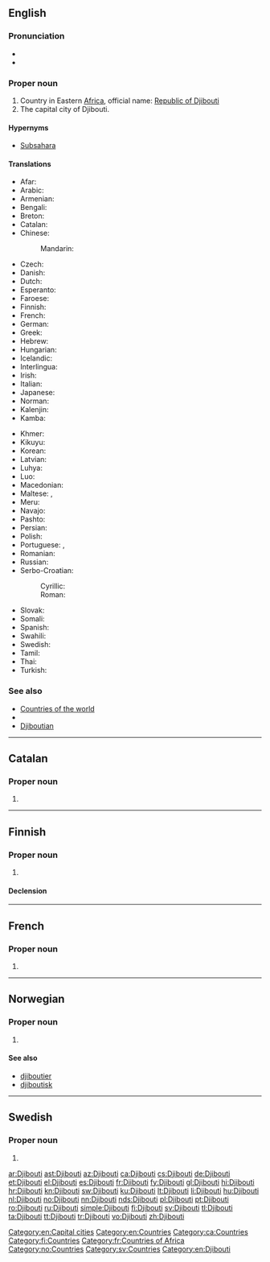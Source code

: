 ==English==

{{wikipedia}}

===Pronunciation===
* {{IPA|/dʒɨˈbuːti/|lang=en}}
* {{rhymes|uːti|lang=en}}

===Proper noun===
{{en-proper noun}}

# Country in Eastern [[Africa]], official name: [[Republic of Djibouti]]
# The capital city of Djibouti.

====Hypernyms====
* [[Subsahara]]

====Translations====
{{trans-top|Republic of Djibouti}}
* Afar: {{t|aa|Gabuuti}}
* Arabic: {{t|ar|جيبوتي|m|tr=jibuuti}}
* Armenian: {{t|hy|Ջիբութի|tr=J̌ibut’i}}
* Bengali: {{t|bn|জিবুতি}}
* Breton: {{t|br|Djibouti}}
* Catalan: {{t+|ca|Djibouti}}
* Chinese:
*: Mandarin: {{t+|cmn|吉布提|tr=Jíbùtí|sc=Hani}}
* Czech: {{t+|cs|Džibutsko|n}}
* Danish: {{t|da|Djibouti}}
* Dutch: {{t+|nl|Djibouti}}
* Esperanto: {{t|eo|Ĝibutio}}
* Faroese: {{t|fo|Djibuti|n}}
* Finnish: {{t+|fi|Djibouti}}
* French: {{t+|fr|Djibouti}}
* German: {{t+|de|Dschibuti}}
* Greek: {{t+|el|Τζιμπουτί|n|tr=Tzimpoutí}}
* Hebrew: {{t|he|ג׳יבוטי|tr=jibut'i}}
* Hungarian: {{t+|hu|Dzsibuti}}
* Icelandic: {{t+|is|Djíbútí|n}}
* Interlingua: {{t|ia|Djibuti}}
* Irish: {{t|ga|Djibouti}}
* Italian: {{t|it|Gibuti}}
* Japanese: {{t+|ja|ジブチ|tr=Jibuchi}}
* Norman: {{t|nrf|Djibouti}}
* Kalenjin: {{t|kln|Jibuti}}
* Kamba: {{t|kam|Jibuti}}
{{trans-mid}}
* Khmer: {{t|km|ជីប៊ូទី|tr=ji boo ti|sc=Khmr}}
* Kikuyu: {{t|ki|Jibuti}}
* Korean: {{t+|ko|지부티|tr=Jibuti|sc=Hang}}
* Latvian: {{t+|lv|Džibutija|f}}
* Luhya: {{t|luy|Jibuti}}
* Luo: {{t|luo|Jibuti}}
* Macedonian: {{t+|mk|Џибути|n|tr=Džibúti}}
* Maltese: {{t|mt|Dġibuti}}, {{t|mt|Ġibuti}}
* Meru: {{t|mer|Jibuti}}
* Navajo: {{t|nv|Jibótii}}
* Pashto: {{t|ps|ګبوټي|f|tr=Gabûṭi|sc=ps-Arab}}
* Persian: {{t|fa|جیبوتی|tr=Jībūtī}}
* Polish: {{t+|pl|Dżibuti}}
* Portuguese: {{t+|pt|Jibuti|m}} {{qualifier|Portugal}}, {{t+|pt|Djibuti|m}} {{qualifier|Brazil}}
* Romanian: {{t+|ro|Djibouti}}
* Russian: {{t+|ru|Джибути|f|tr=Džibutí}}
* Serbo-Croatian:
*: Cyrillic: {{t|sh|Џибу̏ти|m|sc=Cyrl}}
*: Roman: {{t|sh|Džibȕti|m}}
* Slovak: {{t|sk|Džibutsko|n}}
* Somali: {{t|so|Jabuuti}}
* Spanish: {{t+|es|Yibuti}}
* Swahili: {{t+|sw|Jibuti}}
* Swedish: {{t+|sv|Djibouti}}
* Tamil: {{t|ta|ஜிபூட்டி|tr=Jipūṭṭi}}
* Thai: {{t+|th|จิบูตี|tr=Čibūtī}}
* Turkish: {{t+|tr|Cibuti}}
{{trans-bottom}}

===See also===
* [[Appendix:Countries of the world|Countries of the world]]
* {{pedialite}}
* [[Djiboutian]]

[[Category:en:Capital cities]]
[[Category:en:Countries]]

----

==Catalan==
{{wikipedia|lang=ca}}

===Proper noun===
{{ca-proper noun|m}}

# {{l|en|Djibouti}}

[[Category:ca:Countries]]

----

==Finnish==
{{wikipedia|lang=fi}}

===Proper noun===
{{fi-proper noun}}

# {{l|en|Djibouti}}

====Declension====
{{fi-decl-risti|n=sg|Djibout|||a}}

[[Category:fi:Countries]]

----

==French==

===Proper noun===
{{fr-proper noun}}

# {{l|en|Djibouti}}

[[Category:fr:Countries of Africa]]

----

==Norwegian==

===Proper noun===
{{head|no|proper noun}}

# {{l|en|Djibouti}}

====See also====
* [[djiboutier]]
* [[djiboutisk]]

[[Category:no:Countries]]

----

==Swedish==

===Proper noun===
{{head|sv|proper noun}}

# {{l|en|Djibouti}}

[[Category:sv:Countries]]
[[Category:en:Djibouti]]

[[ar:Djibouti]]
[[ast:Djibouti]]
[[az:Djibouti]]
[[ca:Djibouti]]
[[cs:Djibouti]]
[[de:Djibouti]]
[[et:Djibouti]]
[[el:Djibouti]]
[[es:Djibouti]]
[[fr:Djibouti]]
[[fy:Djibouti]]
[[gl:Djibouti]]
[[hi:Djibouti]]
[[hr:Djibouti]]
[[kn:Djibouti]]
[[sw:Djibouti]]
[[ku:Djibouti]]
[[lt:Djibouti]]
[[li:Djibouti]]
[[hu:Djibouti]]
[[nl:Djibouti]]
[[no:Djibouti]]
[[nn:Djibouti]]
[[nds:Djibouti]]
[[pl:Djibouti]]
[[pt:Djibouti]]
[[ro:Djibouti]]
[[ru:Djibouti]]
[[simple:Djibouti]]
[[fi:Djibouti]]
[[sv:Djibouti]]
[[tl:Djibouti]]
[[ta:Djibouti]]
[[tt:Djibouti]]
[[tr:Djibouti]]
[[vo:Djibouti]]
[[zh:Djibouti]]